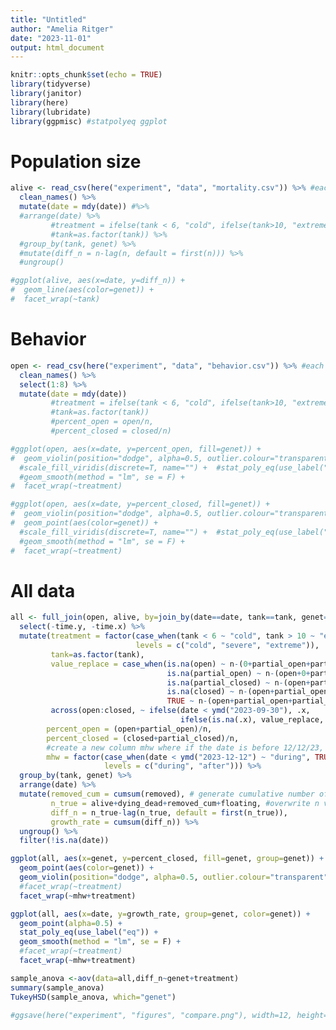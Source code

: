 ```yaml
---
title: "Untitled"
author: "Amelia Ritger"
date: "2023-11-01"
output: html_document
---
```


```r
knitr::opts_chunk$set(echo = TRUE)
library(tidyverse)
library(janitor)
library(here)
library(lubridate)
library(ggpmisc) #statpolyeq ggplot
```

# Population size
```r
alive <- read_csv(here("experiment", "data", "mortality.csv")) %>% #each file will be read in, specify which columns you need read in to avoid any error
  clean_names() %>%
  mutate(date = mdy(date)) #%>%
  #arrange(date) %>%
         #treatment = ifelse(tank < 6, "cold", ifelse(tank>10, "extreme", "severe")),
         #tank=as.factor(tank)) %>%
  #group_by(tank, genet) %>%
  #mutate(diff_n = n-lag(n, default = first(n))) %>%
  #ungroup()

#ggplot(alive, aes(x=date, y=diff_n)) +
#  geom_line(aes(color=genet)) +
#  facet_wrap(~tank)
```

# Behavior
```r
open <- read_csv(here("experiment", "data", "behavior.csv")) %>% #each file will be read in, specify which columns you need read in to avoid any error
  clean_names() %>%
  select(1:8) %>%
  mutate(date = mdy(date))
         #treatment = ifelse(tank < 6, "cold", ifelse(tank>10, "extreme", "severe")),
         #tank=as.factor(tank))
         #percent_open = open/n,
         #percent_closed = closed/n)

#ggplot(open, aes(x=date, y=percent_open, fill=genet)) +
#  geom_violin(position="dodge", alpha=0.5, outlier.colour="transparent") +
  #scale_fill_viridis(discrete=T, name="") +  #stat_poly_eq(use_label("eq")) +
  #geom_smooth(method = "lm", se = F) +
#  facet_wrap(~treatment)

#ggplot(open, aes(x=date, y=percent_closed, fill=genet)) +
#  geom_violin(position="dodge", alpha=0.5, outlier.colour="transparent") +
#  geom_point(aes(color=genet)) +
  #scale_fill_viridis(discrete=T, name="") +  #stat_poly_eq(use_label("eq")) +
  #geom_smooth(method = "lm", se = F) +
#  facet_wrap(~treatment)
```

# All data
```r
all <- full_join(open, alive, by=join_by(date==date, tank==tank, genet==genet)) %>%
  select(-time.y, -time.x) %>%
  mutate(treatment = factor(case_when(tank < 6 ~ "cold", tank > 10 ~ "extreme", TRUE ~ "severe"),
                            levels = c("cold", "severe", "extreme")),
         tank=as.factor(tank),
         value_replace = case_when(is.na(open) ~ n-(0+partial_open+partial_closed+closed),
                                   is.na(partial_open) ~ n-(open+0+partial_closed+closed),
                                   is.na(partial_closed) ~ n-(open+partial_open+0+closed),
                                   is.na(closed) ~ n-(open+partial_open+partial_closed+0),
                                   TRUE ~ n-(open+partial_open+partial_closed+closed)),
         across(open:closed, ~ ifelse(date < ymd("2023-09-30"), .x,
                                      ifelse(is.na(.x), value_replace, .x))),
        percent_open = (open+partial_open)/n,
        percent_closed = (closed+partial_closed)/n,
        #create a new column mhw where if the date is before 12/12/23, it's "during", and if it's after, it's "after"
        mhw = factor(case_when(date < ymd("2023-12-12") ~ "during", TRUE ~ "after"),
                     levels = c("during", "after"))) %>%
  group_by(tank, genet) %>%
  arrange(date) %>%
  mutate(removed_cum = cumsum(removed), # generate cumulative number of polyps removed, to represent total number of polyps excluding removal
         n_true = alive+dying_dead+removed_cum+floating, #overwrite n value to incorporate cumulative number of removed polyps
         diff_n = n_true-lag(n_true, default = first(n_true)),
         growth_rate = cumsum(diff_n)) %>%
  ungroup() %>%
  filter(!is.na(date))

ggplot(all, aes(x=genet, y=percent_closed, fill=genet, group=genet)) +
  geom_point(aes(color=genet)) +
  geom_violin(position="dodge", alpha=0.5, outlier.colour="transparent") +
  #facet_wrap(~treatment)
  facet_wrap(~mhw+treatment)

ggplot(all, aes(x=date, y=growth_rate, group=genet, color=genet)) +
  geom_point(alpha=0.5) +
  stat_poly_eq(use_label("eq")) +
  geom_smooth(method = "lm", se = F) +
  #facet_wrap(~treatment)
  facet_wrap(~mhw+treatment)

sample_anova <-aov(data=all,diff_n~genet+treatment)
summary(sample_anova)
TukeyHSD(sample_anova, which="genet")

#ggsave(here("experiment", "figures", "compare.png"), width=12, height=7)
```

